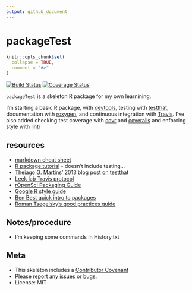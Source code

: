 ```yaml
---
output: github_document
---
```

<!-- README.md is generated from README.Rmd. Please edit that file -->

packageTest
===========

```r
knitr::opts_chunk$set(
  collapse = TRUE,
  comment = "#>"
)
```
[![Build Status](https://travis-ci.org/bheavner/packageTest.svg?branch=master)](https://travis-ci.org/bheavner/packageTest)
[![Coverage Status](https://coveralls.io/repos/github/bheavner/packageTest/badge.svg?branch=master)](https://coveralls.io/github/bheavner/packageTest?branch=master)

`packageTest` is a skeleton R package for my own learnining.

I'm starting a basic R package, with [devtools](https://cran.r-project.org/web/packages/devtools/index.html), testing with [testthat](https://cran.r-project.org/web/packages/testthat/index.html), documentation with [roxygen](https://cran.r-project.org/web/packages/roxygen2/index.html), and continuous integration with [Travis](https://travis-ci.org/). I've also added checking test coverage with [covr](https://github.com/jimhester/covr/) and [coveralls](https://coveralls.io/) and enforcing style with [lintr](https://github.com/jimhester/lintr)

## resources 
* [markdown cheat sheet](https://guides.github.com/pdfs/markdown-cheatsheet-online.pdf) 
* [R package tutorial](http://tinyheero.github.io/jekyll/update/2015/07/26/making-your-first-R-package.html) - doesn't include testing...
* [Theiago G. Martins' 2013 blog post on testthat](https://tgmstat.wordpress.com/2013/06/26/devtools-and-testthat-r-packages/)
* [Leek lab Travis protocol](http://jtleek.com/protocols/travis_bioc_devel/#) 
* [rOpenSci Packaging Guide](https://github.com/ropensci/packaging_guide)
* [Google R style guide](https://google.github.io/styleguide/Rguide.xml)
* [Ben Best quick intro to packages](https://ucsb-bren.github.io/env-info/wk07_package.html)
* [Roman Tsegelsky's good practices guide](https://romantsegelskyi.github.io/blog/2015/11/16/good-practices-r-package/)


## Notes/procedure 
* I'm keeping some commands in History.txt

## Meta

* This skeleton includes a [Contributor Covenant](https://github.com/bheavner/packageTest/blob/master/CONDUCT.md)
* Please [report any issues or bugs](https://github.com/bheavner/packageTest/issues).
* License: MIT